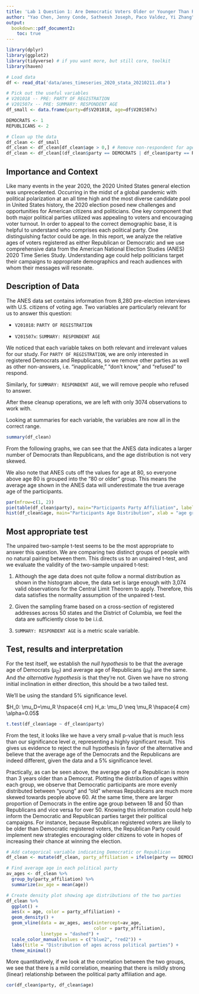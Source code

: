 ```yaml
---
title: 'Lab 1 Question 1: Are Democratic Voters Older or Younger Than Republican Voters in 2020?'
author: "Yao Chen, Jenny Conde, Satheesh Joseph, Paco Valdez, Yi Zhang"
output: 
  bookdown::pdf_document2: 
    toc: true
---
```


\clearpage

```r
library(dplyr)
library(ggplot2) 
library(tidyverse) # if you want more, but still core, toolkit
library(haven)
```

```r
# Load data
df <- read_dta('data/anes_timeseries_2020_stata_20210211.dta')

# Pick out the useful variables
# V201018 -- PRE: PARTY OF REGISTRATION
# V201507x -- PRE: SUMMARY: RESPONDENT AGE
df_small <- data.frame(party=df$V201018, age=df$V201507x)

DEMOCRATS <- 1
REPUBLICANS <- 2

# Clean up the data
df_clean <- df_small
df_clean <- df_clean[df_clean$age > 0,] # Remove non-respondent for age
df_clean <- df_clean[(df_clean$party == DEMOCRATS | df_clean$party == REPUBLICANS),] # Only include D or R
```


## Importance and Context
Like many events in the year 2020, the 2020 United States general election was 
unprecedented. Occurring in the midst of a global pandemic with political 
polarization at an all time high and the most diverse candidate pool in United 
States history, the 2020 election posed new challenges and opportunities for 
American citizens and politicians. One key component that both major political 
parties utilized was appealing to voters and encouraging voter turnout. In order 
to appeal to the correct demographic base, it is helpful to understand who 
comprises each political party. One distinguishing factor could be age. In this 
report, we analyze the relative ages of voters registered as either Republican or 
Democratic and we use comprehensive data from the American National Election 
Studies (ANES) 2020 Time Series Study. Understanding age could help politicians
target their campaigns to appropriate demographics and reach audiences with whom
their messages will resonate.

## Description of Data
The ANES data set contains information from 8,280 pre-election interviews with 
U.S. citizens of voting age. Two variables are particularly relevant for us 
to answer this question:

- `V201018`: `PARTY OF REGISTRATION`

- `V201507x`: `SUMMARY: RESPONDENT AGE`

We noticed that each variable takes on both relevant and irrelevant values for 
our study.
For `PARTY OF REGISTRATION`, we are only interested in registered Democrats and 
Republicans, so we remove
other parties as well as other non-answers, i.e. "inapplicable," "don't know," and
"refused" to respond.

Similarly, for `SUMMARY: RESPONDENT AGE`, we will remove people who refused to answer.

After these cleanup operations, we are left with only $3074$ observations to work with.

Looking at summaries for each variable, the variables are now all in the correct range.

``` r
summary(df_clean)
```

From the following graphs, we can see that the ANES data indicates a larger number of Democrats than Republicans, and the age distribution is not very skewed.

We also note that ANES cuts off the values for age at 80, so
everyone above age 80 is grouped into the "80 or older" group. This means the average
age shown in the ANES data will underestimate the true average age of the participants.

``` r
par(mfrow=c(1, 2))
pie(table(df_clean$party), main="Participants Party Affiliation", labels=c('Democrats', 'Republicans'))
hist(df_clean$age, main="Participants Age Distribution", xlab = "age group", ylab = "Number of people")
```


## Most appropriate test
The unpaired two-sample t-test seems to be the most appropriate to answer this question.
We are comparing two distinct groups of people with no natural pairing between them.
This directs us to an unpaired t-test, and we evaluate the validity of the two-sample
unpaired t-test:

1. Although the age data does not quite follow a normal distribution as shown in the histogram above, the data set is large enough with 3,074 valid observations for the Central Limit Theorem to apply.
Therefore, this data satisfies the normality assumption of the unpaired t-test.

2. Given the sampling frame based on a cross-section of registered addresses across 50 states
and the District of Columbia, we feel the data are sufficiently close to be i.i.d.

3. `SUMMARY: RESPONDENT AGE` is a metric scale variable.

## Test, results and interpretation
For the test itself, we establish the *null hypothesis* to be that the average age
of Democrats ($\mu_D$) and average age of Republicans ($\mu_R$) are the same. And *the alternative hypothesis* is that they're not.
Given we have no strong initial inclination in either direction, this should be a two tailed test.

We'll be using the standard $5\%$ significance level.

$H_0: \mu_D=\mu_R \hspace{4 cm} H_a: \mu_D \neq \mu_R \hspace{4 cm} \alpha=0.05$

``` r
t.test(df_clean$age ~ df_clean$party)
```

From the test, it looks like we have a very small p-value that is much less than our significance level $\alpha$, representing a highly significant result. 
This gives us evidence to reject the null hypothesis in favor of the alternative and
believe that the average age of the Democrats and the Republicans are indeed different,
given the data and a 5% significance level.

Practically, as can be seen above, the average age of a Republican is more than 3 years
older than a Democrat. 
Plotting the distribution of ages within each group, we observe that Democratic
participants are more evenly distributed between "young" and "old" whereas Republicans are much more skewed towards people above 60. At the same time, there are larger proportion of Democrats in the entire age group between 18 and 50 than Republicans and vice versa for over 50.
Knowing this information could help inform the Democratic and Republican parties target
their political campaigns. 
For instance, because Republican registered voters are likely to be older than Democratic registered voters, the Republican Party could implement new strategies encouraging older citizens to vote in hopes of increasing their chance at winning the election.

```r
# Add categorical variable indicating Democratic or Republican
df_clean <- mutate(df_clean, party_affiliation = ifelse(party == DEMOCRATS, "Democratic Party", "Republican Party"))

# Find average age in each political party
av_ages <- df_clean %>%
  group_by(party_affiliation) %>%
  summarize(av_age = mean(age))

# Create density plot showing age distributions of the two parties
df_clean %>%
  ggplot() +
  aes(x = age, color = party_affiliation) +
  geom_density() + 
  geom_vline(data = av_ages, aes(xintercept=av_age, 
                                 color = party_affiliation),
             linetype = "dashed") +
  scale_color_manual(values = c("blue2", "red2")) + 
  labs(title = "Distribution of ages across political parties") +
  theme_minimal()
```

More quantitatively, if we look at the correlation between the two groups, we see that
there is a mild correlation, meaning that there is mildly strong (linear) relationship
between the political party affiliation and age.

``` r
cor(df_clean$party, df_clean$age)
```

